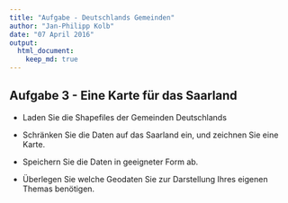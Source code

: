```yaml
---
title: "Aufgabe - Deutschlands Gemeinden"
author: "Jan-Philipp Kolb"
date: "07 April 2016"
output:
  html_document:
    keep_md: true
---
```


## Aufgabe 3 - Eine Karte für das Saarland

- Laden Sie die Shapefiles der Gemeinden Deutschlands

- Schränken Sie die Daten auf das Saarland ein, und zeichnen Sie eine Karte.

- Speichern Sie die Daten in geeigneter Form ab.

- Überlegen Sie welche Geodaten Sie zur Darstellung Ihres eigenen Themas benötigen.